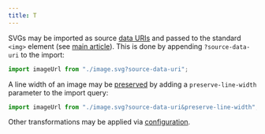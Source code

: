 ```yaml
---
title: T
---
```


SVGs may be imported as source [data URIs](https://en.wikipedia.org/wiki/Data_URI_scheme) and passed to the standard
`<img>` element (see [main article](./guides/svg-loading-methods/#data-uri)). This is done by appending
`?source-data-uri` to the import:

```ts
import imageUrl from "./image.svg?source-data-uri";
```

A line width of an image may be [preserved](./guides/available-transformations/#preserve-line-width)
by adding a `preserve-line-width` parameter to the import query:

```ts
import imageUrl from "./image.svg?source-data-uri&preserve-line-width";
```

Other transformations may be applied via [configuration](./loader-api-reference/interfaces/svgloaderoptions).
